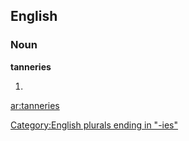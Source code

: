 ==English==

===Noun===
'''tanneries'''

# {{plural of|[[tannery]]}}

[[Category:English plurals ending in "-ies"]]

[[ar:tanneries]]
